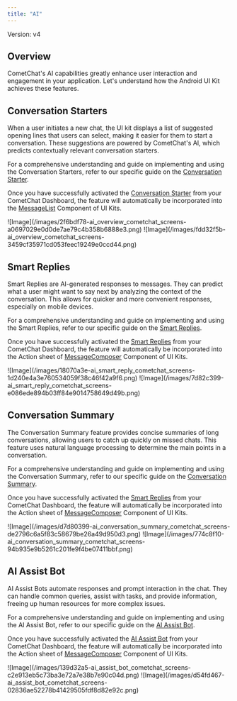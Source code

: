 ```yaml
---
title: "AI"
---
```


Version: v4

## Overview

CometChat's AI capabilities greatly enhance user interaction and engagement in your application. Let's understand how the Android UI Kit achieves these features.

## Conversation Starters

When a user initiates a new chat, the UI kit displays a list of suggested opening lines that users can select, making it easier for them to start a conversation. These suggestions are powered by CometChat's AI, which predicts contextually relevant conversation starters.

For a comprehensive understanding and guide on implementing and using the Conversation Starters, refer to our specific guide on the [Conversation Starter](/docs/fundamentals/ai-user-copilot/conversation-starter).

Once you have successfully activated the [Conversation Starter](/docs/fundamentals/ai-user-copilot/conversation-starter) from your CometChat Dashboard, the feature will automatically be incorporated into the [MessageList](/docs/ui-kit/react-native/v4/message-list) Component of UI Kits.

<Tabs>
<Tab title="iOS">
![Image](/images/2f6bdf78-ai_overview_cometchat_screens-a0697029e0d0de7ae79c4b358b6888e3.png)

</Tab>

<Tab title="Android">
![Image](/images/fdd32f5b-ai_overview_cometchat_screens-3459cf35971cd053feec19249e0ccd44.png)

</Tab>

</Tabs>

## Smart Replies

Smart Replies are AI-generated responses to messages. They can predict what a user might want to say next by analyzing the context of the conversation. This allows for quicker and more convenient responses, especially on mobile devices.

For a comprehensive understanding and guide on implementing and using the Smart Replies, refer to our specific guide on the [Smart Replies](/docs/fundamentals/ai-user-copilot/smart-replies).

Once you have successfully activated the [Smart Replies](/docs/fundamentals/ai-user-copilot/smart-replies) from your CometChat Dashboard, the feature will automatically be incorporated into the Action sheet of [MessageComposer](/docs/ui-kit/react-native/v4/message-composer) Component of UI Kits.

<Tabs>
<Tab title="iOS">
![Image](/images/18070a3e-ai_smart_reply_cometchat_screens-1d240e4a3e760534059f38c46f42a9f6.png)

</Tab>

<Tab title="Android">
![Image](/images/7d82c399-ai_smart_reply_cometchat_screens-e086ede894b03ff84e9014758649d49b.png)

</Tab>

</Tabs>

## Conversation Summary

The Conversation Summary feature provides concise summaries of long conversations, allowing users to catch up quickly on missed chats. This feature uses natural language processing to determine the main points in a conversation.

For a comprehensive understanding and guide on implementing and using the Conversation Summary, refer to our specific guide on the [Conversation Summary](/docs/fundamentals/ai-user-copilot/conversation-summary).

Once you have successfully activated the [Smart Replies](/docs/fundamentals/ai-user-copilot/smart-replies) from your CometChat Dashboard, the feature will automatically be incorporated into the Action sheet of [MessageComposer](/docs/ui-kit/react-native/v4/message-composer) Component of UI Kits.

<Tabs>
<Tab title="iOS">
![Image](/images/d7d80399-ai_conversation_summary_cometchat_screens-de2796c6a5f83c58679be26a49d950d3.png)

</Tab>

<Tab title="Android">
![Image](/images/774c8f10-ai_conversation_summary_cometchat_screens-94b935e9b5261c201fe9f4be07411bbf.png)

</Tab>

</Tabs>

## AI Assist Bot

AI Assist Bots automate responses and prompt interaction in the chat. They can handle common queries, assist with tasks, and provide information, freeing up human resources for more complex issues.

For a comprehensive understanding and guide on implementing and using the AI Assist Bot, refer to our specific guide on the [AI Assist Bot](/docs/sdk/react-native/ai-bots).

Once you have successfully activated the [AI Assist Bot](/docs/sdk/react-native/ai-bots) from your CometChat Dashboard, the feature will automatically be incorporated into the Action sheet of [MessageComposer](/docs/ui-kit/react-native/v4/message-composer) Component of UI Kits.

<Tabs>
<Tab title="iOS">
![Image](/images/139d32a5-ai_assist_bot_cometchat_screens-c2e913eb5c73ba3e72a7e38b7e90c04d.png)

</Tab>

<Tab title="Android">
![Image](/images/d54fd467-ai_assist_bot_cometchat_screens-02836ae52278b41429505fdf8d82e92c.png)

</Tab>

</Tabs>
